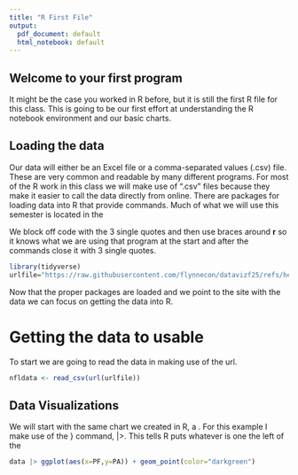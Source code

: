 ```yaml
---
title: "R First File"
output: 
  pdf_document: default
  html_notebook: default
---
```


## Welcome to your first program
It might be the case you worked in R before, but it is still the first R file for this class. 
This is going to be our first effort at understanding the R notebook environment and our basic charts. 

## Loading the data
Our data will either be an Excel file or a comma-separated values (.csv) file. 
These are very common and readable by many different programs. 
For most of the R work in this class we will make use of ".csv" files because they make it easier to call the data directly from online. 
There are packages for loading data into R that provide commands. 
Much of what we will use this semester is located in the \em{tidyverse}. 
This is a collection of the most popular collections of code and commands in R. 
It includes collections for reading data, data analysis, and data visualization.

We block off code with the 3 single quotes and then use braces around **r** so it knows what we are using that program at the start and after the commands close it with 3 single quotes.

```r
library(tidyverse)
urlfile="https://raw.githubusercontent.com/flynnecon/datavizf25/refs/heads/main/data/nfldata1.csv"
```
Now that the proper packages are loaded and we point to the site with the data we can focus on getting the data into R.

# Getting the data to usable
To start we are going to read the data in making use of the url.

```r
nfldata <- read_csv(url(urlfile))
```

## Data Visualizations

We will start with the same chart we created in R, a \textbf{scatterplot}. For this example I make use of the \em(pipe} command, $|>$. This tells R puts whatever is one the left of the \em{pipe} into the first place in the command to the right of the \em{pipe}. The command for generating the chart is $ggplot$.

```r
data |> ggplot(aes(x=PF,y=PA)) + geom_point(color="darkgreen")
```

